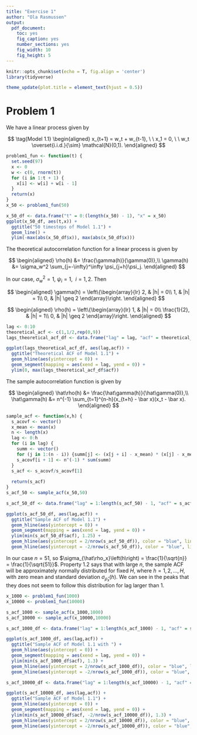 ```yaml
---
title: "Exercise 1"
author: "Ola Rasmussen"
output: 
  pdf_document: 
    toc: yes
    fig_caption: yes
    number_sections: yes
    fig_width: 10
    fig_height: 5
---
```


```r
knitr::opts_chunk$set(echo = T, fig.align = 'center')
library(tidyverse)

theme_update(plot.title = element_text(hjust = 0.5))
```

\newpage

# Problem 1

We have a linear process given by

$$
\tag{Model 1.1}
\begin{aligned}
  x_{t+1} = w_t + w_{t-1}, \ \ x_1 = 0, \ \ w_t \overset{i.i.d.}{\sim} \mathcal{N}(0,1).
\end{aligned}
$$

```r
problem1_fun <- function(t) {
  set.seed(97)
  x <- 0
  w <- c(0, rnorm(t))
  for (i in 1:t + 1) {
    x[i] <- w[i] + w[i - 1]
  }
  return(x)
}
x_50 <- problem1_fun(50)
```

```r
x_50_df <- data.frame("t" = 0:(length(x_50) - 1), "x" = x_50)
ggplot(x_50_df, aes(t,x)) +
  ggtitle("50 timesteps of Model 1.1") +
  geom_line() +
  ylim(-max(abs(x_50_df$x)), max(abs(x_50_df$x)))
```

\newpage

The theoretical autocorrelation function for a linear process is given by

$$
\begin{aligned}
  \rho(h) &= \frac{\gamma(h)}{\gamma(0)},\\
  \gamma(h) &= \sigma_w^2 \sum_{j=-\infty}^\infty \psi_{j+h}\psi_j.
\end{aligned}
$$

In our case, $\sigma_w^2 = 1$, $\psi_i=1, \ \ i=1,2$. Then

$$
\begin{aligned}
  \gamma(h) = \left\{\begin{array}{lr}
    2, & |h| = 0\\
    1, & |h| = 1\\
    0, & |h| \geq 2
  \end{array}\right.
\end{aligned}
$$

$$
\begin{aligned}
  \rho(h) = \left\{\begin{array}{lr}
    1, & |h| = 0\\
    \frac{1}{2}, & |h| = 1\\
    0, & |h| \geq 2
  \end{array}\right.
\end{aligned}
$$

```r
lag <- 0:10
theoretical_acf <- c(1,1/2,rep(0,9))
lags_theoretical_acf_df <- data.frame("lag" = lag, "acf" = theoretical_acf)

ggplot(lags_theoretical_acf_df, aes(lag,acf)) +
  ggtitle("Theoretical ACF of Model 1.1") +
  geom_hline(aes(yintercept = 0)) +
  geom_segment(mapping = aes(xend = lag, yend = 0)) +
  ylim(0, max(lags_theoretical_acf_df$acf))
```

\newpage

The sample autocorrelation function is given by

$$
\begin{aligned}
  \hat\rho(h) &= \frac{\hat\gamma(h)}{\hat\gamma(0)},\\
  \hat\gamma(h) &= n^{-1} \sum_{t=1}^{n-h}(x_{t+h} - \bar x)(x_t - \bar x).
\end{aligned}
$$

```r
sample_acf <- function(x,h) {
  s_acovf <- vector()
  x_mean <- mean(x)
  n <- length(x)
  lag <- 0:h
  for (i in lag) {
    summ <- vector()
    for (j in 1:(n - i)) {summ[j] <- (x[j + i] - x_mean) * (x[j] - x_mean)}
    s_acovf[i + 1] <- n^(-1) * sum(summ)
  }
  s_acf <- s_acovf/s_acovf[1]
  
  return(s_acf)
}
s_acf_50 <- sample_acf(x_50,50)
```

```r
s_acf_50_df <- data.frame("lag" = 1:length(s_acf_50) - 1, "acf" = s_acf_50)

ggplot(s_acf_50_df, aes(lag,acf)) +
  ggtitle("Sample ACF of Model 1.1") +
  geom_hline(aes(yintercept = 0)) +
  geom_segment(mapping = aes(xend = lag, yend = 0)) +
  ylim(min(s_acf_50_df$acf), 1.25) +
  geom_hline(aes(yintercept = 2/nrow(s_acf_50_df)), color = "blue", linetype = "dashed") +
  geom_hline(aes(yintercept = -2/nrow(s_acf_50_df)), color = "blue", linetype = "dashed")
```

\newpage

In our case $n=51$, so $\sigma_{\hat\rho_x}\left(h\right) = \frac{1}{\sqrt{n}} = \frac{1}{\sqrt{51}}$. Property 1.2 says that with large $n$, the sample ACF will be approximately normally distributed for fixed $H$, where $h = 1, 2, \dots, H$, with zero mean and standard deviation $\sigma_{\hat\rho_x}\left(h\right)$. We can see in the peaks that they does not seem to follow this distribution for lag larger than $1$.

```r
x_1000 <- problem1_fun(1000)
x_10000 <- problem1_fun(10000)

s_acf_1000 <- sample_acf(x_1000,1000)
s_acf_10000 <- sample_acf(x_10000,10000)
```

```r
s_acf_1000_df <- data.frame("lag" = 1:length(s_acf_1000) - 1, "acf" = s_acf_1000)

ggplot(s_acf_1000_df, aes(lag,acf)) +
  ggtitle("Sample ACF of Model 1.1 with ") +
  geom_hline(aes(yintercept = 0)) +
  geom_segment(mapping = aes(xend = lag, yend = 0)) +
  ylim(min(s_acf_1000_df$acf), 1.3) +
  geom_hline(aes(yintercept = 2/nrow(s_acf_1000_df)), color = "blue", linetype = "dashed") +
  geom_hline(aes(yintercept = -2/nrow(s_acf_1000_df)), color = "blue", linetype = "dashed")
```

```r
s_acf_10000_df <- data.frame("lag" = 1:length(s_acf_10000) - 1, "acf" = s_acf_10000)

ggplot(s_acf_10000_df, aes(lag,acf)) +
  ggtitle("Sample ACF of Model 1.1") +
  geom_hline(aes(yintercept = 0)) +
  geom_segment(mapping = aes(xend = lag, yend = 0)) +
  ylim(min(s_acf_10000_df$acf, -2/nrow(s_acf_10000_df)), 1.3) +
  geom_hline(aes(yintercept = 2/nrow(s_acf_10000_df)), color = "blue", linetype = "dashed") +
  geom_hline(aes(yintercept = -2/nrow(s_acf_10000_df)), color = "blue", linetype = "dashed")
```

